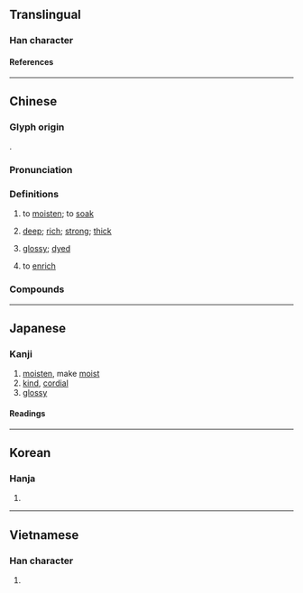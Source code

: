 {{character info}}
==Translingual==

===Han character===
{{Han char|rn=85|rad=水|as=09|sn=12|four=37114|canj=ESMG,XXESM|ids=⿰氵屋}}

====References====
{{Han ref|kx=0634.060|dkj=17770|dj=1041.030|hdz=31689.060|uh=6E25}}

----

==Chinese==
{{zh-forms}}

===Glyph origin===
{{Han etym}}
{{Han compound|水|屋|c1=s|c2=p|t1=water|ls=psc}}.

===Pronunciation===
{{zh-pron
|m=wò
|c=ak1
|mn=ak
|mc=y
|oc=y
|ma=
|cat=n,a,v
}}

===Definitions===
{{zh-hanzi}}

# {{lb|zh|literary}} to [[moisten]]; to [[soak]]
# {{lb|zh|literary}} [[deep]]; [[rich]]; [[strong]]; [[thick]]
# {{lb|zh|archaic}}  [[glossy]]; [[dye]]d
# {{lb|zh|literary}} to [[enrich]]

===Compounds===
{{zh-der|優渥|渥然|渥恩|渥汗|渥眄|渥丹|殷渥|渥太華|渥惠|隆渥}}

----

==Japanese==

===Kanji===
{{ja-kanji|grade=|rs=水09}}

# [[moisten]], make [[moist]]
# [[kind]], [[cordial]]
# [[glossy]]

====Readings====
{{ja-readings
|goon=あく
|kanon=あく
|kun=あつ-い
}}

----

==Korean==

===Hanja===
{{ko-hanja|악}}

# {{rfdef|ko|sort=水09}}

----

==Vietnamese==

===Han character===
{{vi-readings|rs=水09|reading=ốc}}

# {{rfdef|vi|sort=水09}}